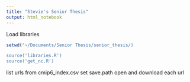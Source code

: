 ```yaml
---
title: "Stevie's Senior Thesis"
output: html_notebook
---
```


Load libraries
```r
setwd("~/Documents/Senior Thesis/senior_thesis/)

source('libraries.R')
source('get_nc.R')

```

list urls from cmip6_index.csv
set save.path
open and download each url